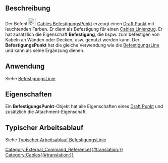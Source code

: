 <languages/>

{{Docnav/de
|[[Cables_Material/de|Material]]
|[[Cables_SupportLine/de|Befestigungslinie]]
|[[Cables_Workbench/de|Cables]]
|IconL=Cables_Material.svg
|IconR=Cables_SupportLine.svg
|IconC=Cables_workbench_icon.svg
}}

{{GuiCommand/de
|Name=Cables SupportPoint
|Name/de=Cables BefestigungsPunkt
|MenuLocation= Leitungsbefestigung → Befestigungspunkt erstellen
|Workbenches=[[Cables_Workbench/de|Cables]]
|Shortcut=
|Version=1.0
|SeeAlso=[[Cables_Cable/de|Cables Leitung]], [[Cables_CableBox/de|Cables Installationsdose]], [[Cables_SupportLine/de|Cables BefestigungsLine]]
}}

<span id="Description"></span>
==Beschreibung==

Der Befehl [[Image:Cables_SupportPoint.svg|24px]] [[Cables_SupportPoint/de|Cables BefestigungsPunkt]] erzeugt einen [[Draft_Point/de|Draft Punkt]] mit leuchtenden Farben. Er dient als Befestigung für einen [[Cables_WireFlex/de|Cables Linienzug]]. Er hat zusätzlich die Eigenschaft '''Befestigung''', die bspw. zum befestigen von Kabeln an Wänden oder Decken, usw. genutzt werden kann. Der '''BefestigungsPunkt''' hat die gleiche Verwendung wie die  [[Cables_SupportLine/de|BefestigungsLine]] und kann als seine Ergänzung dienen.

<span id="Usage"></span>
==Anwendung==

Siehe [[Cables_SupportLine/de|BefestigungsLinie]].

<span id="Properties"></span>
==Eigenschaften==

Ein '''BefestigungsPunkt'''-Objekt hat alle Eigenschaften eines [[Draft_Point/de#Properties|Draft Punkt]] und zusätzlich die Attachment-Eigenschaft.

<span id="Typical_workflow"></span>
==Typischer Arbeitsablauf==

Siehe [[Cables_SupportLine/de#Typical workflow|Typischer Arbeitsablauf BefestigungsLinie]]


{{Docnav/de
|[[Cables_Material/de|Material]]
|[[Cables_SupportLine/de|Befestigungsline]]
|[[Cables_Workbench/de|Cabels]]
|IconL=Cables_Material.svg
|IconR=Cables_SupportLine.svg
|IconC=Cables_workbench_icon.svg
}}

[[Category:External_Command_Reference{{#translation:}}]]
[[Category:Cables{{#translation:}}]]